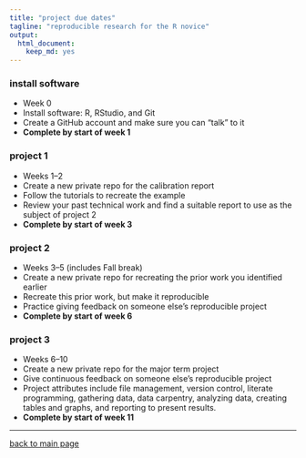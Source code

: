 ```yaml
---
title: "project due dates"
tagline: "reproducible research for the R novice"
output:
  html_document:
    keep_md: yes
---
```


### install software 

- Week 0 
- Install software: R, RStudio, and Git 
- Create a GitHub account and make sure you can "talk" to it  
- **Complete by start of week 1**

### project 1 

- Weeks 1--2 
- Create a new private repo for the calibration report 
- Follow the tutorials to recreate the example  
- Review your past technical work and find a suitable report to use as the subject of project 2  
- **Complete by start of week 3**

### project 2 

- Weeks 3--5 (includes Fall break) 
- Create a new private repo for recreating the prior work you identified earlier 
- Recreate this prior work, but make it reproducible  
- Practice giving feedback on someone else's reproducible project 
- **Complete by start of week 6**

### project 3 

- Weeks 6--10 
- Create a new private repo for  the major term project 
- Give continuous feedback on someone else's reproducible project 
- Project attributes include file management, version control, literate programming, gathering data, data carpentry, analyzing data, creating tables and graphs, and reporting to present results. 
- **Complete by start of week 11**

---

[back to main page](../index.html)










